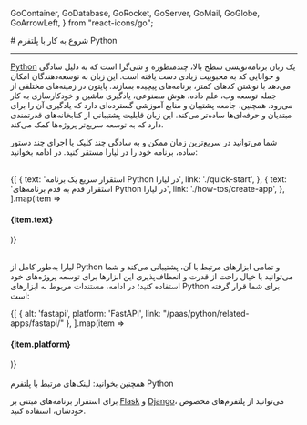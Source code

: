 
  GoContainer,
  GoDatabase,
  GoRocket,
  GoServer,
  GoMail,
  GoGlobe,
  GoArrowLeft,
} from "react-icons/go";


<Layout>
<Head>
<title>مستندات شروع به کار با Python - لیارا</title>

<meta property="og:title" content="مستندات خدمات رایانش ابری لیارا" />
<meta property="og:description" content="مستندات شروع به کار با پلتفرم Python در لیارا"  />
<meta property="og:image" content="https://files.liara.ir/liara/logos/liara-poster.jpg" />
</Head>
# شروع به کار با پلتفرم Python
<hr className="mb-2" />

<a href="https://www.python.org/" className="text-[#2196f3] ">Python</a> یک زبان برنامه‌نویسی سطح بالا، چندمنظوره و شی‌گرا است که به دلیل سادگی و خوانایی کد به محبوبیت زیادی دست یافته است. این زبان به توسعه‌دهندگان امکان می‌دهد با نوشتن کدهای کمتر، برنامه‌های پیچیده بسازند. پایتون در زمینه‌های مختلفی از جمله توسعه وب، علم داده، هوش مصنوعی، یادگیری ماشین و خودکارسازی به کار می‌رود. همچنین، جامعه پشتیبان و منابع آموزشی گسترده‌ای دارد که یادگیری آن را برای مبتدیان و حرفه‌ای‌ها ساده‌تر می‌کند. این زبان قابلیت پشتیبانی از کتابخانه‌های قدرتمندی دارد که به توسعه سریع‌تر پروژه‌ها کمک می‌کند.

 شما می‌توانید در سریع‌ترین زمان ممکن و به سادگی چند کلیک یا اجرای چند دستور ساده، برنامه خود را در لیارا مستقر کنید. در ادامه بخوانید:

<br />

<div className="grid md:grid-cols-2 gap-4">
            {[
    {
      text: 'استقرار سریع یک برنامه Python در لیارا',
      link: './quick-start',
    },
    {
      text: 'استقرار قدم به قدم برنامه‌های Python در لیارا',
      link: './how-tos/create-app',
    },
  ].map(item =>
              <Link href={item.link}>
                <Card className="flex cursor-pointer w-full items-center justify-between">
                  <div className="flex items-center gap-3">
                    <h4>
                      {item.text}
                    </h4>
                  </div>
                  <GoArrowLeft className="ml-1" />
                </Card>
              </Link>
            )}
          </div>

<br />

لیارا به‌طور کامل از Python و تمامی ابزارهای مرتبط با آن، پشتیبانی می‌کند و شما می‌توانید با خیال راحت از قدرت و انعطاف‌پذیری این ابزارها برای توسعه پروژه‌های خود استفاده کنید؛
در ادامه، مستندات مربوط به ابزارهای Python برای شما قرار گرفته است:
<br />

<div className="grid md:grid-cols-1 gap-4">
            {[
    { alt: 'fastapi', platform: 'FastAPI', link: "/paas/python/related-apps/fastapi/" },
  ].map(item =>
              <Link href={item.link}>
                <Card className="flex cursor-pointer w-full items-center justify-between">
                  <div className="flex items-center gap-3">
                    <div className="w-[40px] p-1  bg-[#333] rounded-lg">
                      <PlatformIcon platform={item.alt} />
                    </div>
                    <h4>
                      {item.platform}
                    </h4>
                  </div>
                  <GoArrowLeft className="ml-1" />
                </Card>
              </Link>
            )}
          </div>
<br />

<Alert variant="success">
همچنین بخوانید:
<Link href='./related-links' className="text-[#2196f3] ">
 لینک‌های مرتبط با پلتفرم Python
</Link>
</Alert>
<Alert variant="info">
<p>
برای استقرار برنامه‌های مبتنی بر <a href="/paas/flask/getting-started/" className="text-[#2196f3]">Flask</a> و <a href="/paas/django/getting-started/" className="text-[#2196f3]">Django</a>، می‌توانید از پلتفرم‌های مخصوص خودشان، 
استفاده کنید. 
</p>
</Alert>
<br />

</Layout>